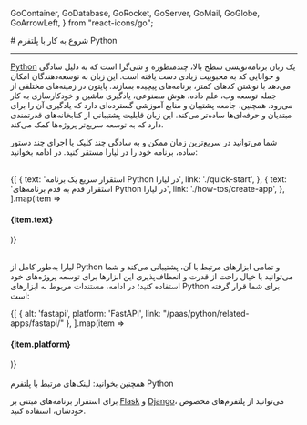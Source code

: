 
  GoContainer,
  GoDatabase,
  GoRocket,
  GoServer,
  GoMail,
  GoGlobe,
  GoArrowLeft,
} from "react-icons/go";


<Layout>
<Head>
<title>مستندات شروع به کار با Python - لیارا</title>

<meta property="og:title" content="مستندات خدمات رایانش ابری لیارا" />
<meta property="og:description" content="مستندات شروع به کار با پلتفرم Python در لیارا"  />
<meta property="og:image" content="https://files.liara.ir/liara/logos/liara-poster.jpg" />
</Head>
# شروع به کار با پلتفرم Python
<hr className="mb-2" />

<a href="https://www.python.org/" className="text-[#2196f3] ">Python</a> یک زبان برنامه‌نویسی سطح بالا، چندمنظوره و شی‌گرا است که به دلیل سادگی و خوانایی کد به محبوبیت زیادی دست یافته است. این زبان به توسعه‌دهندگان امکان می‌دهد با نوشتن کدهای کمتر، برنامه‌های پیچیده بسازند. پایتون در زمینه‌های مختلفی از جمله توسعه وب، علم داده، هوش مصنوعی، یادگیری ماشین و خودکارسازی به کار می‌رود. همچنین، جامعه پشتیبان و منابع آموزشی گسترده‌ای دارد که یادگیری آن را برای مبتدیان و حرفه‌ای‌ها ساده‌تر می‌کند. این زبان قابلیت پشتیبانی از کتابخانه‌های قدرتمندی دارد که به توسعه سریع‌تر پروژه‌ها کمک می‌کند.

 شما می‌توانید در سریع‌ترین زمان ممکن و به سادگی چند کلیک یا اجرای چند دستور ساده، برنامه خود را در لیارا مستقر کنید. در ادامه بخوانید:

<br />

<div className="grid md:grid-cols-2 gap-4">
            {[
    {
      text: 'استقرار سریع یک برنامه Python در لیارا',
      link: './quick-start',
    },
    {
      text: 'استقرار قدم به قدم برنامه‌های Python در لیارا',
      link: './how-tos/create-app',
    },
  ].map(item =>
              <Link href={item.link}>
                <Card className="flex cursor-pointer w-full items-center justify-between">
                  <div className="flex items-center gap-3">
                    <h4>
                      {item.text}
                    </h4>
                  </div>
                  <GoArrowLeft className="ml-1" />
                </Card>
              </Link>
            )}
          </div>

<br />

لیارا به‌طور کامل از Python و تمامی ابزارهای مرتبط با آن، پشتیبانی می‌کند و شما می‌توانید با خیال راحت از قدرت و انعطاف‌پذیری این ابزارها برای توسعه پروژه‌های خود استفاده کنید؛
در ادامه، مستندات مربوط به ابزارهای Python برای شما قرار گرفته است:
<br />

<div className="grid md:grid-cols-1 gap-4">
            {[
    { alt: 'fastapi', platform: 'FastAPI', link: "/paas/python/related-apps/fastapi/" },
  ].map(item =>
              <Link href={item.link}>
                <Card className="flex cursor-pointer w-full items-center justify-between">
                  <div className="flex items-center gap-3">
                    <div className="w-[40px] p-1  bg-[#333] rounded-lg">
                      <PlatformIcon platform={item.alt} />
                    </div>
                    <h4>
                      {item.platform}
                    </h4>
                  </div>
                  <GoArrowLeft className="ml-1" />
                </Card>
              </Link>
            )}
          </div>
<br />

<Alert variant="success">
همچنین بخوانید:
<Link href='./related-links' className="text-[#2196f3] ">
 لینک‌های مرتبط با پلتفرم Python
</Link>
</Alert>
<Alert variant="info">
<p>
برای استقرار برنامه‌های مبتنی بر <a href="/paas/flask/getting-started/" className="text-[#2196f3]">Flask</a> و <a href="/paas/django/getting-started/" className="text-[#2196f3]">Django</a>، می‌توانید از پلتفرم‌های مخصوص خودشان، 
استفاده کنید. 
</p>
</Alert>
<br />

</Layout>